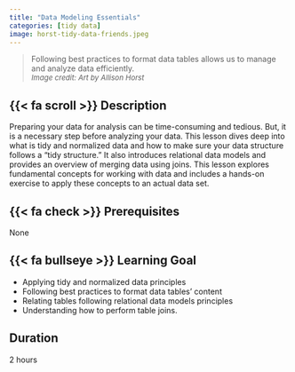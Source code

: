 ```yaml
---
title: "Data Modeling Essentials"
categories: [tidy data]
image: horst-tidy-data-friends.jpeg
---
```


> Following best practices to format data tables allows us to manage and analyze data efficiently.\
<font size="2"> *Image credit: Art by Allison Horst* </font>


<!--Tidy and normalized data principles are a standardized way to organize data frames to archive structured data formats.-->

## {{< fa scroll >}} Description
Preparing your data for analysis can be time-consuming and tedious. But, it is a necessary step before analyzing your data. This lesson dives deep into what is tidy and normalized data and how to make sure your data structure follows a "tidy structure." It also introduces relational data models and provides an overview of merging data using joins. This lesson explores fundamental concepts for working with data and includes a hands-on exercise to apply these concepts to an actual data set.

## {{< fa check >}} Prerequisites
None

## {{< fa bullseye >}} Learning Goal
-   Applying tidy and normalized data principles
-   Following best practices to format data tables' content
-   Relating tables following relational data models principles
-   Understanding how to perform table joins.

## <i class="fa-regular fa-clock"></i> Duration
2 hours
